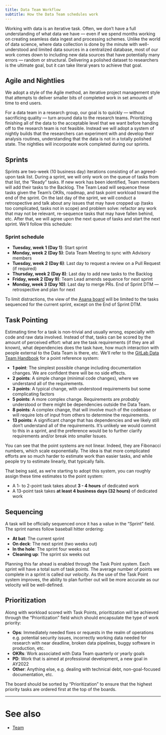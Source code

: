```yaml
---
title: Data Team Workflow
subtitle: How the Data Team schedules work 
---
```


Working with data is an iterative task. 
Often, we don't have a full understanding of what data we have &mdash; even if we spend months working on creating seamless data ingest and processing schemes. 
Unlike the world of data science, where data collection is done by the minute with well-understood and limited data sources in a centralized database, most of our work comes down to including new data sources that have potentially many errors &mdash; random or structural. 
Delivering a polished dataset to researchers is the ultimate goal, but it can take literal years to achieve that goal.

## Agile and Nightlies
We adopt a style of the Agile method, an iterative project management style that attempts to deliver smaller bits of completed work in set amounts of time to end users. 

For a data team in a research group, our goal is to quickly &mdash; without sacrificing quality &mdash; turn around data to the research teams. 
Prioritizing finishing all of the data to the acceptable level that we want before handing off to the research team is not feasible. 
Instead we will adopt a system of nightly builds that the researchers can experiment with and develop their analysis routines, understanding that the data is not in a totally polished state. 
The nightlies will incorporate work completed during our sprints.

## Sprints
Sprints are two-week (10 business day) iterations consisting of an agreed-upon task list. During a sprint, we will only work on the queue of tasks from that list, the "Ready" tasks. 
If new work has been identified, Team members will add their tasks to the Backlog. 
The Team Lead will sequence these tasks given the Team's OKRs, roadmap, and task point workload toward the end of the sprint. 
On the last day of the sprint, we will conduct a retrospective and talk about any issues that may have cropped up (tasks too complicated, tasks not in scope) and problem solve: refactor any work that may not be relevant, re-sequence tasks that may have fallen behind, etc. 
After that, we will agree upon the next queue of tasks and start the next sprint. We'll follow this schedule:

### Sprint schedule

- **Tuesday, week 1 (Day 1)**: Start sprint
- **Monday, week 2 (Day 5)**: Data Team Meeting to sync with Advisory members
- **Tuesday, week 2 (Day 6)**: Last day to request a review on a Pull Request (if required)
- **Thursday, week 2 (Day 8)**: Last day to add new tasks to the Backlog
- **Friday, week 2 (Day 9)**: Team Lead amends sequence for next sprint
- **Monday, week 3 (Day 10)**: Last day to merge PRs. End of Sprint DTM — retrospective and plan for next 

To limit distractions, the view of the [Asana board](https://app.asana.com/0/1200054901504374/1200054901504374) will be limited to the tasks sequenced for the current sprint, except on the End of Sprint DTM.

## Task Pointing
Estimating time for a task is non-trivial and usually wrong, especially with code and raw data involved. 
Instead of that, tasks can be scored by the amount of perceived effort: what are the task requirements (if they are all known), what dependencies does the task have, how much interaction with people external to the Data Team is there, etc. 
We'll refer to the [GitLab Data Team Handbook](https://about.gitlab.com/handbook/business-ops/data-team/how-we-work/#issue-pointing) for a point reference system:

- **1 point**: The simplest possible change including documentation changes. We are confident there will be no side effects.
- **2 points**: A simple change (minimal code changes), where we understand all of the requirements.
- **3 points**: A typical change, with understood requirements but some complicating factors
- **5 points**: A more complex change. Requirements are _probably_ understood or there might be dependencies outside the Data Team.
- **8 points**: A complex change, that will involve much of the codebase or will require lots of input from others to determine the requirements.
- **13 points**: A significant change that has dependencies and we likely still don't understand all of the requirements. It's unlikely we would commit to this in a sprint, and the preference would be to further clarify requirements and/or break into smaller Issues.

You can see that the point systems are not linear. 
Indeed, they are Fibonacci numbers, which scale exponentially.
The idea is that more complicated efforts are so much harder to estimate work than easier tasks, and while people try to estimate linearly, that typically fails.

That being said, as we're starting to adopt this system, you can roughly assign these time estimates to the point system:

- A 1- to 2-point task takes about **3 - 4 hours** of dedicated work
- A 13-point task takes **at least 4 business days (32 hours)** of dedicated work

## Sequencing
A task will be officially sequenced once it has a value in the "Sprint" field. The sprint names follow baseball hitter ordering:

- **At bat**: The current sprint
- **On deck**: The next sprint (two weeks out)
- **In the hole**: The sprint four weeks out
- **Cleaning up**: The sprint six weeks out

Planning this far ahead is enabled through the Task Point system. 
Each sprint will have a total sum of task points. 
The average number of points we complete in a sprint is called our _velocity_. As the use of the Task Point system improves, the ability to plan further out will be more accurate as our velocity will be well-defined.

## Prioritization
Along with workload scored with Task Points, prioritization will be achieved through the "Prioritization" field which should encapsulate the type of work priority:

- **Ops**: Immediately needed fixes or requests in the realm of operations e.g. potential security issues, incorrectly working data needed for research with near deadline, broken data pipelines, buggy software in production, etc.
- **OKRs**: Work associated with Data Team quarterly or yearly goals
- **PD**: Work that is aimed at professional development, a new goal in AY2022
- **Other**: Anything else, e.g. dealing with technical debt, non-goal-focused documentation, etc.

The board should be sorted by "Prioritization" to ensure that the highest priority tasks are ordered first at the top of the boards.

---

# See also

- [Team](index.qmd)
